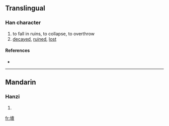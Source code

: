 ==Translingual==

===Han character===
{{Han char|rn=32|rad=土|as=12|sn=15|four=|canj=土中一金 (GLMC)}}

# to fall in ruins, to collapse, to overthrow
# [[decayed]], [[ruined]], [[lost]]

====References====
* {{Han ref|kx=0238.360|dkj=05465|dj=0477.210|hdz=10486.240|uh=58A4|ud=22692}}

----

==Mandarin==

===Hanzi===
{{cmn-hanzi|pin=[[kuài]] ([[kuai4]]), [[tuí]] ([[tui2]])|wg=k'uai<sup>4</sup>, t'ui<sup>2</sup>}}

# {{defn|Mandarin}}

[[fr:墤]]